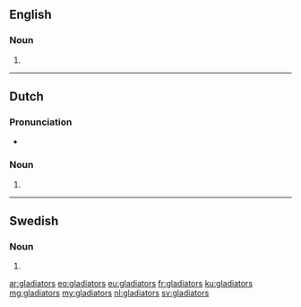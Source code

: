 {{also|Gladiators}}
==English==

===Noun===
{{head|en|noun plural form}}

# {{plural of|gladiator|lang=en}}

----

==Dutch==

===Pronunciation===
* {{audio|Nl-gladiators.ogg|Audio|lang=nl}}

===Noun===
{{head|nl|noun plural form}}

# {{nl-noun form of|pl|gladiator}}

----

==Swedish==

===Noun===
{{head|sv|noun form}}

# {{sv-noun-form-indef-gen|gladiator}}

[[ar:gladiators]]
[[eo:gladiators]]
[[eu:gladiators]]
[[fr:gladiators]]
[[ku:gladiators]]
[[mg:gladiators]]
[[my:gladiators]]
[[nl:gladiators]]
[[sv:gladiators]]